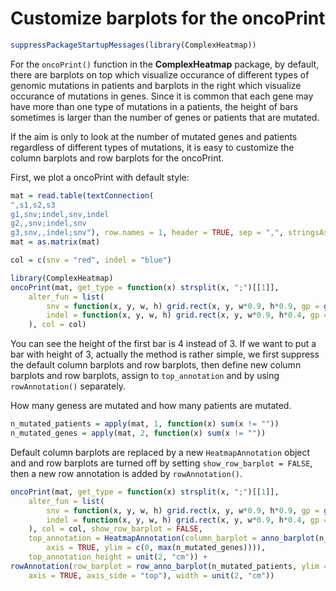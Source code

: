Customize barplots for the oncoPrint
========================================

```r
suppressPackageStartupMessages(library(ComplexHeatmap))
```

For the `oncoPrint()` function in the **ComplexHeatmap** package, by default, there are barplots
on top which visualize occurance of different types of genomic mutations in patients and 
barplots in the right which visualize occurance of mutations in genes. Since it is common
that each gene may have more than one type of mutations in a patients, the height of bars sometimes
is larger than the number of genes or patients that are mutated.

If the aim is only to look at the number of mutated genes and patients regardless of different
types of mutations, it is easy to customize the column barplots and row barplots for the 
oncoPrint.

First, we plot a oncoPrint with default style:

```r
mat = read.table(textConnection(
",s1,s2,s3
g1,snv;indel,snv,indel
g2,,snv;indel,snv
g3,snv,,indel;snv"), row.names = 1, header = TRUE, sep = ",", stringsAsFactors = FALSE)
mat = as.matrix(mat)

col = c(snv = "red", indel = "blue")

library(ComplexHeatmap)
oncoPrint(mat, get_type = function(x) strsplit(x, ";")[[1]],
    alter_fun = list(
        snv = function(x, y, w, h) grid.rect(x, y, w*0.9, h*0.9, gp = gpar(fill = col["snv"], col = NA)),
        indel = function(x, y, w, h) grid.rect(x, y, w*0.9, h*0.4, gp = gpar(fill = col["indel"], col = NA))
    ), col = col)
```

You can see the height of the first bar is 4 instead of 3. If we want to put a bar with height of 3,
actually the method is rather simple, we first suppress the default column barplots and row barplots,
then define new column barplots and row barplots, assign to `top_annotation` and by using
`rowAnnotation()` separately.

How many geness are mutated and how many patients are mutated.

```r
n_mutated_patients = apply(mat, 1, function(x) sum(x != ""))
n_mutated_genes = apply(mat, 2, function(x) sum(x != ""))
```

Default column barplots are replaced by a new `HeatmapAnnotation` object and 
and row barplots are turned off by setting `show_row_barplot = FALSE`, then
a new row annotation is added by `rowAnnotation()`.

```r
oncoPrint(mat, get_type = function(x) strsplit(x, ";")[[1]],
    alter_fun = list(
        snv = function(x, y, w, h) grid.rect(x, y, w*0.9, h*0.9, gp = gpar(fill = col["snv"], col = NA)),
        indel = function(x, y, w, h) grid.rect(x, y, w*0.9, h*0.4, gp = gpar(fill = col["indel"], col = NA))
    ), col = col, show_row_barplot = FALSE, 
    top_annotation = HeatmapAnnotation(column_barplot = anno_barplot(n_mutated_genes, 
    	axis = TRUE, ylim = c(0, max(n_mutated_genes)))),
    top_annotation_height = unit(2, "cm")) +
rowAnnotation(row_barplot = row_anno_barplot(n_mutated_patients, ylim = c(0, max(n_mutated_patients)), 
	axis = TRUE, axis_side = "top"), width = unit(2, "cm"))
```

<!-- uid=Customize_barplots_for_the_oncoPrint -->
